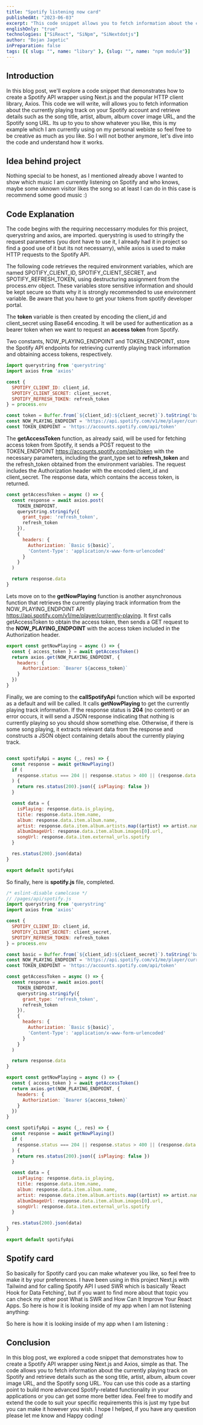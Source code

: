 ```yaml
---
title: "Spotify listening now card"
publishedAt: "2023-06-03"
excerpt: "This code snippet allows you to fetch information about the currently playing track on Spotify and retrieve song details."
englishOnly: "true"
technologies: ["SiReact", "SiNpm", "SiNextdotjs"]
author: "Bojan Jagetic"
inPreparation: false
tags: [{ slug: "", name: "libary" }, {slug: "", name: "npm module"}]
--- 
```


## Introduction
In this blog post, we'll explore a code snippet that demonstrates how to create a <Link href="https://www.spotify.com/">Spotify</Link> API wrapper using Next.js and the popular HTTP client library, <Link href="https://axios-http.com/docs/intro">Axios</Link>. This code we will write, will allows you to fetch information about the currently playing track on your Spotify account and retrieve details such as the song title, artist, album, album cover image URL, and the Spotify song URL. Its up to you to show whatever you like, this is my example which I am currently using on my <Link href="https://bojanjagetic.com">personal webiste</Link> so feel free to be creative as much as you like. So I will not bother anymore, let's dive into the code and understand how it works.

## Idea behind project

Nothing special to be honest, as I mentioned already above I wanted to show which music I am currently listening on Spotify and who knows, maybe some uknown visitor likes the song so at least I can do in this case is recommend some good music :)

## Code Explanation
The code begins with the requiring neccessarry modules for this project, querystring and axios, are imported. <Link href="https://www.npmjs.com/package/querystring">querystring</Link> is used to stringify the request parameters (you dont have to use it, I already had it in project so find a good use of it but its not necessarry), while <Link href="https://axios-http.com/docs/intro">axios</Link> is used to make HTTP requests to the Spotify API.

The following code retrieves the required environment variables, which are named SPOTIFY_CLIENT_ID, SPOTIFY_CLIENT_SECRET, and SPOTIFY_REFRESH_TOKEN, using destructuring assignment from the process.env object. These variables store sensitive information and should be kept secure so thats why it is strongly recommended to use environment variable. Be aware that you have to get your tokens from spotify developer portal.


The __token__ variable is then created by encoding the client_id and client_secret using Base64 encoding. It will be used for authentication as a bearer token when we want to request an __access token__ from Spotify.


Two constants, NOW_PLAYING_ENDPOINT and TOKEN_ENDPOINT, store the Spotify API endpoints for retrieving currently playing track information and obtaining access tokens, respectively.

```js
import querystring from 'querystring'
import axios from 'axios'

const {
  SPOTIFY_CLIENT_ID: client_id,
  SPOTIFY_CLIENT_SECRET: client_secret,
  SPOTIFY_REFRESH_TOKEN: refresh_token
} = process.env

const token = Buffer.from(`${client_id}:${client_secret}`).toString('base64')
const NOW_PLAYING_ENDPOINT = 'https://api.spotify.com/v1/me/player/currently-playing'
const TOKEN_ENDPOINT = 'https://accounts.spotify.com/api/token'

```



The __getAccessToken__ function, as already said, will be used for fetching access token from Spotify, it sends a POST request to the TOKEN_ENDPOINT <Adjusted>https://accounts.spotify.com/api/token</Adjusted> with the necessary parameters, including the grant_type set to __refresh_token__ and the refresh_token obtained from the environment variables. The request includes the Authorization header with the encoded client_id and client_secret. The response data, which contains the access token, is returned.

```js
const getAccessToken = async () => {
  const response = await axios.post(
    TOKEN_ENDPOINT,
    querystring.stringify({
      grant_type: 'refresh_token',
      refresh_token
    }),
    {
      headers: {
        Authorization: `Basic ${basic}`,
        'Content-Type': 'application/x-www-form-urlencoded'
      }
    }
  )

  return response.data
}
```

Lets move on to the __getNowPlaying__ function is another asynchronous function that retrieves the currently playing track information from the NOW_PLAYING_ENDPOINT API <Adjusted>https://api.spotify.com/v1/me/player/currently-playing</Adjusted>. It first calls getAccessToken to obtain the access token, then sends a GET request to the __NOW_PLAYING_ENDPOINT__ with the access token included in the Authorization header. 

```js
export const getNowPlaying = async () => {
  const { access_token } = await getAccessToken()
  return axios.get(NOW_PLAYING_ENDPOINT, {
    headers: {
      Authorization: `Bearer ${access_token}`
    }
  })
}
```

Finally, we are coming to the __callSpotifyApi__ function which will be exported as a default and will be called. It calls __getNowPlaying__ to get the currently playing track information. If the response status is __204__ (no content) or an error occurs, it will send a JSON response indicating that nothing is currently playing so you should show something else. Otherwise, if there is some song playing, it extracts relevant data from the response and constructs a JSON object containing details about the currently playing track.  

```js

const spotifyApi = async (_, res) => {
  const response = await getNowPlaying()
  if (
    response.status === 204 || response.status > 400 || (response.data && response.data.currently_playing_type !== 'track')
  ) {
    return res.status(200).json({ isPlaying: false })
  }

  const data = {
    isPlaying: response.data.is_playing,
    title: response.data.item.name,
    album: response.data.item.album.name,
    artist: response.data.item.album.artists.map((artist) => artist.name).join(', '),
    albumImageUrl: response.data.item.album.images[0].url,
    songUrl: response.data.item.external_urls.spotify
  }

  res.status(200).json(data)
}

export default spotifyApi

```

So finally, here is __spotify.js__ file, completed.

```js
/* eslint-disable camelcase */
// /pages/api/spotify.js
import querystring from 'querystring'
import axios from 'axios'

const {
  SPOTIFY_CLIENT_ID: client_id,
  SPOTIFY_CLIENT_SECRET: client_secret,
  SPOTIFY_REFRESH_TOKEN: refresh_token
} = process.env

const basic = Buffer.from(`${client_id}:${client_secret}`).toString('base64')
const NOW_PLAYING_ENDPOINT = 'https://api.spotify.com/v1/me/player/currently-playing'
const TOKEN_ENDPOINT = 'https://accounts.spotify.com/api/token'

const getAccessToken = async () => {
  const response = await axios.post(
    TOKEN_ENDPOINT,
    querystring.stringify({
      grant_type: 'refresh_token',
      refresh_token
    }),
    {
      headers: {
        Authorization: `Basic ${basic}`,
        'Content-Type': 'application/x-www-form-urlencoded'
      }
    }
  )

  return response.data
}

export const getNowPlaying = async () => {
  const { access_token } = await getAccessToken()
  return axios.get(NOW_PLAYING_ENDPOINT, {
    headers: {
      Authorization: `Bearer ${access_token}`
    }
  })
}

const spotifyApi = async (_, res) => {
  const response = await getNowPlaying()
  if (
    response.status === 204 || response.status > 400 || (response.data && response.data.currently_playing_type !== 'track')
  ) {
    return res.status(200).json({ isPlaying: false })
  }

  const data = {
    isPlaying: response.data.is_playing,
    title: response.data.item.name,
    album: response.data.item.album.name,
    artist: response.data.item.album.artists.map((artist) => artist.name).join(', '),
    albumImageUrl: response.data.item.album.images[0].url,
    songUrl: response.data.item.external_urls.spotify
  }

  res.status(200).json(data)
}

export default spotifyApi
```

## Spotify card

So basically for Spotify card you can make whatever you like, so feel free to make it by your preferences. I have been using in this project Next.js with Tailwind and for calling Spotify API I used <Link href="https://swr.vercel.app/">SWR</Link> which is basically 'React Hook for Data Fetching', but if you want to find more about that topic you can check my other post <Link href="https://www.bojanjagetic.com/post/swr"> What is SWR and How Can It Improve Your React Apps</Link>.
So here is how it is looking inside of my app when I am not listening anything:

<CloudinaryImage src="https://res.cloudinary.com/dr1sm5gnj/image/upload/v1685724812/igutech/post_data/Screenshot_from_2023-06-02_23-52-20_yltveo.png" alt="Spotify card not playing" text="Spotify card not playing" />

So here is how it is looking inside of my app when I am listening :

<CloudinaryImage src="https://res.cloudinary.com/dr1sm5gnj/image/upload/v1685725010/igutech/post_data/Screenshot_from_2023-06-02_23-56-13_agrotn.png" alt="Spotify card playing" text="Spotify card playing" />

<CloudinaryImage src="https://res.cloudinary.com/dr1sm5gnj/image/upload/v1685725083/igutech/post_data/Screenshot_from_2023-06-02_23-57-50_rj2i9c.png" alt="Spotify card playing zoomed" text="Spotify card playing zoomed" />

## Conclusion

In this blog post, we explored a code snippet that demonstrates how to create a Spotify API wrapper using Next.js and Axios, simple as that. The code allows you to fetch information about the currently playing track on Spotify and retrieve details such as the song title, artist, album, album cover image URL, and the Spotify song URL. You can use this code as a starting point to build more advanced Spotify-related functionality in your applications or you can get some more better idea. Feel free to modify and extend the code to suit your specific requirements this is just my type but you can make it however you wish. I hope I helped, if you have any question please let me know and Happy coding!